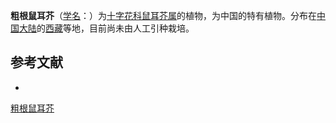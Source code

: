{{Speciesbox
| name = 粗根鼠耳芥
| status = 
| status_system = 
| image = 
| genus = Arabidopsis
| species = monachorum
| authority = (W. W. Smith) O. E. Schulz
}}

'''粗根鼠耳芥'''（[[学名|学名]]：{{lang|la|''Arabidopsis monachorum''}}）为[[十字花科|十字花科]][[鼠耳芥属|鼠耳芥属]]的植物，为中国的特有植物。分布在[[中国大陆|中国大陆]]的[[西藏|西藏]]等地，目前尚未由人工引种栽培。

== 参考文献 ==
<div class="references-small">
* {{cite web| url =http://www.bioinfo.cn/db05/KmzwSpecies.php?action=view&id=5861| title =粗根鼠耳芥| work =《中国高等植物数据库全库》| publisher =中国科学院微生物研究所| author =昆明植物研究所| accessdate =2009-02-25| deadurl =yes| archiveurl =https://web.archive.org/web/20160305022030/http://www.bioinfo.cn/db05/KmzwSpecies.php?action=view&id=5861| archivedate =2016-03-05}}
</div>
{{Taxonbar|from=Q15232087}}

[[Category:鼠耳芥属|粗根鼠耳芥]]


{{植物小作品}}